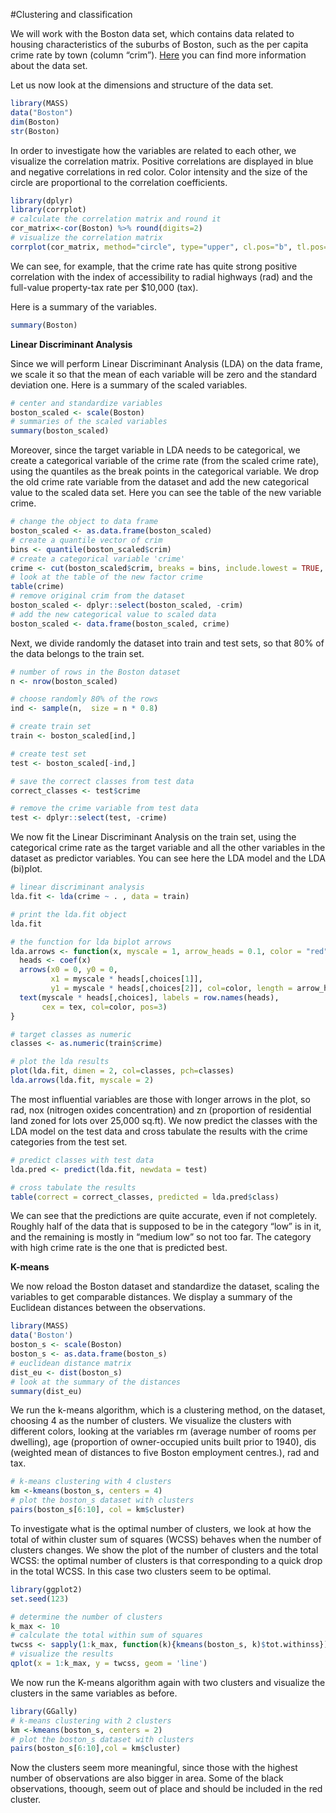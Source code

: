 #Clustering and classification

We will work with the Boston data set, which contains data related to housing characteristics of the suburbs of Boston, such as the per capita crime rate by town (column "crim"). [Here](https://stat.ethz.ch/R-manual/R-devel/library/MASS/html/Boston.html) you can find more information about the data set.

Let us now look at the dimensions and structure of the data set.

```r
library(MASS)
data("Boston")
dim(Boston)
str(Boston)
```

In order to investigate how the variables are related to each other, we visualize the correlation matrix. Positive correlations are displayed in blue and negative correlations in red color. Color intensity and the size of the circle are proportional to the correlation coefficients.

```r
library(dplyr)
library(corrplot)
# calculate the correlation matrix and round it
cor_matrix<-cor(Boston) %>% round(digits=2)
# visualize the correlation matrix
corrplot(cor_matrix, method="circle", type="upper", cl.pos="b", tl.pos="d", tl.cex=0.6)
```

We can see, for example, that the crime rate has quite strong positive correlation with the index of accessibility to radial highways (rad) and the full-value property-tax rate per $10,000 (tax). 

Here is a summary of the variables.

```r
summary(Boston)
```

**Linear Discriminant Analysis**

Since we will perform Linear Discriminant Analysis (LDA) on the data frame, we scale it so that the mean of each variable will be zero and the standard deviation one. Here is a summary of the scaled variables.

```r
# center and standardize variables
boston_scaled <- scale(Boston)
# summaries of the scaled variables
summary(boston_scaled)
```

Moreover, since the target variable in LDA needs to be categorical, we create a categorical variable of the crime rate (from the scaled crime rate), using the quantiles as the break points in the categorical variable. We drop the old crime rate variable from the dataset and add the new categorical value to the scaled data set. Here you can see the table of the new variable crime.

```r
# change the object to data frame
boston_scaled <- as.data.frame(boston_scaled)
# create a quantile vector of crim 
bins <- quantile(boston_scaled$crim)
# create a categorical variable 'crime'
crime <- cut(boston_scaled$crim, breaks = bins, include.lowest = TRUE, label=c("low","med_low", "med_high", "high"))
# look at the table of the new factor crime
table(crime)
# remove original crim from the dataset
boston_scaled <- dplyr::select(boston_scaled, -crim)
# add the new categorical value to scaled data
boston_scaled <- data.frame(boston_scaled, crime)
```

Next, we divide randomly the dataset into train and test sets, so that 80% of the data belongs to the train set. 

```r
# number of rows in the Boston dataset 
n <- nrow(boston_scaled)

# choose randomly 80% of the rows
ind <- sample(n,  size = n * 0.8)

# create train set
train <- boston_scaled[ind,]

# create test set 
test <- boston_scaled[-ind,]

# save the correct classes from test data
correct_classes <- test$crime

# remove the crime variable from test data
test <- dplyr::select(test, -crime)

```

We now fit the Linear Discriminant Analysis on the train set, using the categorical crime rate as the target variable and all the other variables in the dataset as predictor variables. You can see here the LDA model and the LDA (bi)plot.

```r
# linear discriminant analysis
lda.fit <- lda(crime ~ . , data = train)

# print the lda.fit object
lda.fit

# the function for lda biplot arrows
lda.arrows <- function(x, myscale = 1, arrow_heads = 0.1, color = "red", tex = 0.75, choices = c(1,2)){
  heads <- coef(x)
  arrows(x0 = 0, y0 = 0, 
         x1 = myscale * heads[,choices[1]], 
         y1 = myscale * heads[,choices[2]], col=color, length = arrow_heads)
  text(myscale * heads[,choices], labels = row.names(heads), 
       cex = tex, col=color, pos=3)
}

# target classes as numeric
classes <- as.numeric(train$crime)

# plot the lda results
plot(lda.fit, dimen = 2, col=classes, pch=classes)
lda.arrows(lda.fit, myscale = 2)

```

The most influential variables are those with longer arrows in the plot, so rad, nox (nitrogen oxides concentration) and zn (proportion of residential land zoned for lots over 25,000 sq.ft).
We now predict the classes with the LDA model on the test data and cross tabulate the results with the crime categories from the test set. 

```r
# predict classes with test data
lda.pred <- predict(lda.fit, newdata = test)

# cross tabulate the results
table(correct = correct_classes, predicted = lda.pred$class)
```

We can see that the predictions are quite accurate, even if not completely. Roughly half of the data that is supposed to be in the category "low" is in it, and the remaining is mostly in "medium low" so not too far. The category with high crime rate is the one that is predicted best.

**K-means**

We now reload the Boston dataset and standardize the dataset, scaling the variables to get comparable distances. We display a summary of the Euclidean distances between the observations. 

```r
library(MASS)
data('Boston')
boston_s <- scale(Boston)
boston_s <- as.data.frame(boston_s)
# euclidean distance matrix
dist_eu <- dist(boston_s)
# look at the summary of the distances
summary(dist_eu)
```

We run the k-means algorithm, which is a clustering method, on the dataset, choosing 4 as the number of clusters. We visualize the clusters with different colors, looking at the variables rm (average number of rooms per dwelling), age (proportion of owner-occupied units built prior to 1940), dis (weighted mean of distances to five Boston employment centres.), rad and tax. 

```r
# k-means clustering with 4 clusters
km <-kmeans(boston_s, centers = 4)
# plot the boston_s dataset with clusters
pairs(boston_s[6:10], col = km$cluster)

```

To investigate what is the optimal number of clusters, we look at how the total of within cluster sum of squares (WCSS) behaves when the number of clusters changes. We show the plot of the number of clusters and the total WCSS: the optimal number of clusters is that corresponding to a quick drop in the total WCSS. In this case two clusters seem to be optimal.


```r
library(ggplot2)
set.seed(123)

# determine the number of clusters
k_max <- 10
# calculate the total within sum of squares
twcss <- sapply(1:k_max, function(k){kmeans(boston_s, k)$tot.withinss})
# visualize the results
qplot(x = 1:k_max, y = twcss, geom = 'line')
```

We now run the K-means algorithm again with two clusters and visualize the clusters in the same variables as before.

```r
library(GGally)
# k-means clustering with 2 clusters
km <-kmeans(boston_s, centers = 2)
# plot the boston_s dataset with clusters
pairs(boston_s[6:10],col = km$cluster)
```

Now the clusters seem more meaningful, since those with the highest number of observations are also bigger in area. Some of the black observations, thoough, seem out of place and should be included in the red cluster.